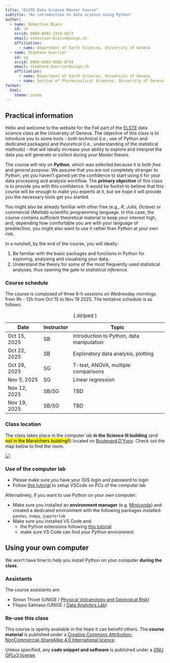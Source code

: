 ```yaml
---
title: "ELSTE Data Science Master Course"
subtitle: "An introduction to data science using Python"
author:
  - name: Sébastien Biass
    id: sb
    orcid: 0000-0002-1919-9473
    email: sebastien.biasse@unige.ch
    affiliation: 
      - name: Department of Earth Sciences, University of Geneva
  - name: Stéphane Guerrier
    id: sg
    orcid: 0000-0003-0002-8794
    email: Stephane.Guerrier@unige.ch
    affiliation: 
      - name: Department of Earth Sciences, University of Geneva
      - name: Section of Pharmaceutical Sciences, University of Geneva
format:
  html:
    theme: cosmo
---
```



## Practical information

Hello and welcome to the website for the Fall part of the [ELSTE](https://www.unil.ch/geoleman/en/home.html) data science class at the University of Geneva. The objective of this class is to introduce you to some tools - both *technical* (i.e., use of Python and dedicated packages) and *theoretical* (i.e., understanding of the statistical methods) - that will ideally increase your ability to explore and interpret the data you will generate or collect during your Master theses. 

The course will rely on **Python**, which was selected because it is both *free* and *general purpose*. We assume that you are not completely stranger to Python, yet you haven't gained yet the confidence to start using it for your data processing and analysis workflow. The **primary objective** of this class is to [provide you with this confidence]{.bg}. It would be foolish to believe that this course will be enough to make you experts at it, but we hope it will provide you the necessary tools get you started.

You might also be already familiar with other free (e.g., *R*, *Julia*, *Octave*) or commercial (*Matlab*) scientific programming language. In this case, the course contains sufficient theoretical material to keep your interest high, and, depending how comfortable you are with your language of predilection, you might also want to use it rather than Python at your own risk.

In a nutshell, by the end of the course, you will ideally:

1. Be familiar with the basic packages and functions in Python for exploring, analysing and visualising your data;
2. Understand the theory for some of the most frequently used statistical analyses, thus opening the gate to *statistical inference*.



### Course schedule

The course is composed of three 6-h sessions on Wednesday mornings from 9h - 12h from Oct 15 to Nov 19 2025. The tentative schedule is as follows:

| Date         | Instructor         | Topic                        |
|--------------|--------------------|------------------------------|
| Oct 15, 2025 | SB    | Introduction to Python, data manipulation |
| Oct 22, 2025 | SB  | Exploratory data analysis, plotting  |
| Oct 29, 2025 | SG    | T-test, ANOVA, multiple comparisons  |
| Nov 5, 2025  | SG  | Linear regression       |
| Nov 12, 2025 | SB/SG    | TBD     |
| Nov 19, 2025 | SB/SG  | TBD            |
: {.striped   }

### Class location

The class takes place in the computer lab **in the Science III building** (and [not in the Maraîchers building!!]{.mark}) located on [Boulevard D'Yvoy](https://maps.app.goo.gl/ctb66ggJ3bQYLj8t7). Check out the map below to find the room.

![](img/access_map_science3.png){.lightbox}


### Use of the computer lab

- Please make sure you have your [ISIS login and password]{.bg} to login
- Follow [this tutorial](appendices/setup_vscode.qmd) to [setup VSCode]{.bg} on PCs of the computer lab

Alternatively, if you want to use Python on your own computer:

- Make sure you installed an **environment manager** (e.g. [Miniconda](https://www.anaconda.com/docs/getting-started/miniconda/main)) and created a dedicated environment with the following packages installed: `pandas`, `numpy`, `jupyterlab`
- Make sure you installed VS Code and:
  - the Python extensions following [this tutorial](appendices/setup_vscode.qmd)
  - make sure VS Code can find your Python environment

::: {.callout-warning}
## Using your own computer
We won't have time to help you install Python on your computer **during the class**.
:::

### Assistants

The course assistants are:

- Simon Thivet (UNIGE / [Physical Volcanology and Geological Risk](https://www.unige.ch/sciences/terre/en/groups/physical-volcanology-and-geological-risk/staff/))
- Filippo Salmaso (UNIGE / [Data Analytics Lab](https://farma-unites.unige.ch/en/data-analytics-lab/members))


### Re-use this class

This course is openly available in the hope it can benefit others. The **course material** is published under a [Creative Commons Attribution-NonCommercial-ShareAlike 4.0 International licence](https://creativecommons.org/licenses/by-nc-sa/4.0/legalcode.en). 

Unless specified, any **code snippet and software** is published under a [GNU GPLv3 license](https://www.gnu.org/licenses/gpl.html).
